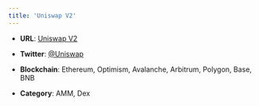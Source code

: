 ```yaml
---
title: 'Uniswap V2'
---
```


* **URL**: [Uniswap V2](https://uniswap.org/)

* **Twitter**: [@Uniswap](https://x.com/Uniswap)

* **Blockchain**: Ethereum, Optimism, Avalanche, Arbitrum, Polygon, Base, BNB

* **Category**: AMM, Dex 